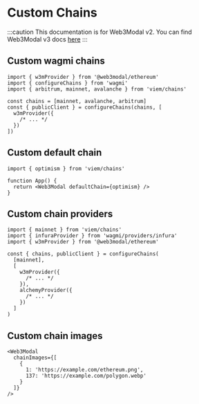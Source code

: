 
# Custom Chains

:::caution
This documentation is for Web3Modal v2. You can find Web3Modal v3 docs [here](../../../about.mdx)
:::

## Custom wagmi chains

<CustomWagmiChainsPartial />

```tsx
import { w3mProvider } from '@web3modal/ethereum'
import { configureChains } from 'wagmi'
import { arbitrum, mainnet, avalanche } from 'viem/chains'

const chains = [mainnet, avalanche, arbitrum]
const { publicClient } = configureChains(chains, [
  w3mProvider({
    /* ... */
  })
])
```

## Custom default chain

<CustomDefaultChainPartial />

```tsx
import { optimism } from 'viem/chains'

function App() {
  return <Web3Modal defaultChain={optimism} />
}
```

## Custom chain providers

<CustomChainProvidersPartial />

```tsx
import { mainnet } from 'viem/chains'
import { infuraProvider } from 'wagmi/providers/infura'
import { w3mProvider } from '@web3modal/ethereum'

const { chains, publicClient } = configureChains(
  [mainnet],
  [
    w3mProvider({
      /* ... */
    }),
    alchemyProvider({
      /* ... */
    })
  ]
)
```

## Custom chain images

<CustomChainImagesPartial />

```tsx
<Web3Modal
  chainImages={[
    {
      1: 'https://example.com/ethereum.png',
      137: 'https://example.com/polygon.webp'
    }
  ]}
/>
```
